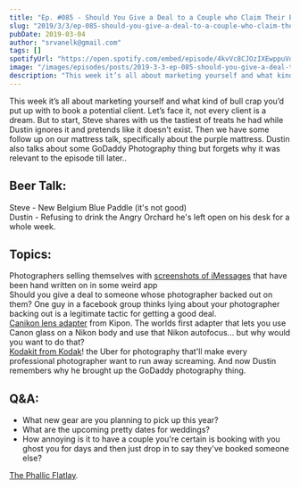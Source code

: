 ```yaml
---
title: "Ep. #085 - Should You Give a Deal to a Couple who Claim Their Photographer Dropped Out?"
slug: "2019/3/3/ep-085-should-you-give-a-deal-to-a-couple-who-claim-their-photographer-dropped-out"
pubDate: 2019-03-04
author: "srvanelk@gmail.com"
tags: []
spotifyUrl: "https://open.spotify.com/embed/episode/4kvVc8CJOzIXEwppuVqy3g?utm_source=generator"
image: "/images/episodes/posts/2019-3-3-ep-085-should-you-give-a-deal-to-a-couple-who-claim-their-photographer-dropped-out/JVE-087.webp"
description: "This week it’s all about marketing yourself and what kind of bull crap you’d put up with to book a potential client. Let’s face it, not every client is a dream. But to start, Steve shares with us the tastiest of treats he had while Dustin ignores it and pretends like it doesn't exist. Then we have some follow up on our mattress talk, specifically about the purple mattress. Dustin also talks about some GoDaddy Photography thing but forgets why it was relevant to the episode till later.."
---
```


This week it’s all about marketing yourself and what kind of bull crap you’d put up with to book a potential client. Let’s face it, not every client is a dream. But to start, Steve shares with us the tastiest of treats he had while Dustin ignores it and pretends like it doesn't exist. Then we have some follow up on our mattress talk, specifically about the purple mattress. Dustin also talks about some GoDaddy Photography thing but forgets why it was relevant to the episode till later..

## Beer Talk:  
Steve - New Belgium Blue Paddle (it's not good)  
Dustin - Refusing to drink the Angry Orchard he's left open on his desk for a whole week.

## Topics:  
Photographers selling themselves with [screenshots of iMessages](https://m.facebook.com/groups/2143595509211422?view=permalink&id=2333576396879998) that have been hand written on in some weird app  
Should you give a deal to someone whose photographer backed out on them? One guy in a facebook group thinks lying about your photographer backing out is a legitimate tactic for getting a good deal.  
[Canikon lens adapter](https://petapixel.com/2019/02/22/world-first-canikon-autofocus-lens-adapter-coming-from-kipon/) from Kipon. The worlds first adapter that lets you use Canon glass on a Nikon body and use that Nikon autofocus... but why would you want to do that?  
[Kodakit from Kodak](https://petapixel.com/2019/02/23/kodaks-kodakit-asks-photographers-to-sign-over-the-entire-copyright/)! the Uber for photography that'll make every professional photographer want to run away screaming. And now Dustin remembers why he brought up the GoDaddy photography thing.

## Q&A:
- What new gear are you planning to pick up this year?
- What are the upcoming pretty dates for weddings?
- How annoying is it to have a couple you're certain is booking with you ghost you for days and then just drop in to say they've booked someone else?

[The Phallic Flatlay](https://www.facebook.com/groups/weddinghangover/permalink/2341547002749604/).
